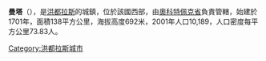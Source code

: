 '''曼塔'''（{{lang-es|Manto}}），是[[洪都拉斯|洪都拉斯]]的城鎮，位於該國西部，由[[奧科特佩克省|奧科特佩克省]]負責管轄，始建於1701年，面積138平方公里，海拔高度692米，2001年人口10,189，人口密度每平方公里73.83人。

{{Coord|14|55|N|86|23|W|display=title}}

{{Honduras-geo-stub}}
[[Category:洪都拉斯城市|Category:洪都拉斯城市]]